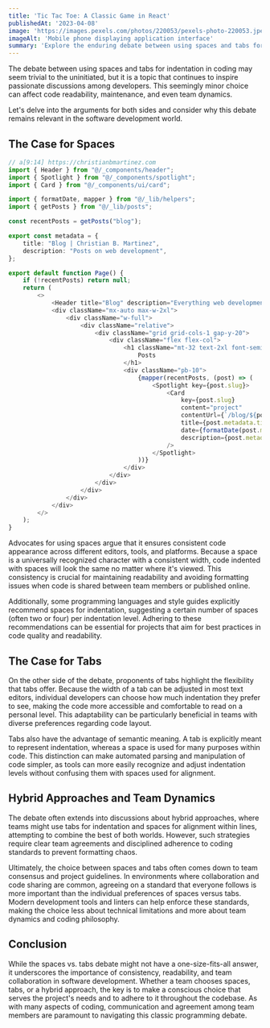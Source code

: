 ```yaml
---
title: 'Tic Tac Toe: A Classic Game in React'
publishedAt: '2023-04-08'
image: 'https://images.pexels.com/photos/220053/pexels-photo-220053.jpeg?auto=compress&cs=tinysrgb&w=480&h=360&dpr=2'
imageAlt: 'Mobile phone displaying application interface'
summary: 'Explore the enduring debate between using spaces and tabs for code indentation, and why this choice matters more than you might think.'
---
```


The debate between using spaces and tabs for indentation in coding may seem trivial to the uninitiated, but it is a topic that continues to inspire passionate discussions among developers. This seemingly minor choice can affect code readability, maintenance, and even team dynamics.

Let's delve into the arguments for both sides and consider why this debate remains relevant in the software development world.

## The Case for Spaces

```ts
// a[9:14] https://christianbmartinez.com
import { Header } from "@/_components/header";
import { Spotlight } from "@/_components/spotlight";
import { Card } from "@/_components/ui/card";

import { formatDate, mapper } from "@/_lib/helpers";
import { getPosts } from "@/_lib/posts";

const recentPosts = getPosts("blog");

export const metadata = {
	title: "Blog | Christian B. Martinez",
	description: "Posts on web development",
};

export default function Page() {
	if (!recentPosts) return null;
	return (
		<>
			<Header title="Blog" description="Everything web development" />
			<div className="mx-auto max-w-2xl">
				<div className="w-full">
					<div className="relative">
						<div className="grid grid-cols-1 gap-y-20">
							<div className="flex flex-col">
								<h1 className="mt-32 text-2xl font-semibold tracking-tight text-neutral-800 dark:text-neutral-100">
									Posts
								</h1>
								<div className="pb-10">
									{mapper(recentPosts, (post) => (
										<Spotlight key={post.slug}>
											<Card
												key={post.slug}
												content="project"
												contentUrl={`/blog/${post.slug}`}
												title={post.metadata.title}
												date={formatDate(post.metadata.publishedAt)}
												description={post.metadata.summary}
											/>
										</Spotlight>
									))}
								</div>
							</div>
						</div>
					</div>
				</div>
			</div>
		</>
	);
}

```

Advocates for using spaces argue that it ensures consistent code appearance across different editors, tools, and platforms. Because a space is a universally recognized character with a consistent width, code indented with spaces will look the same no matter where it's viewed. This consistency is crucial for maintaining readability and avoiding formatting issues when code is shared between team members or published online.

Additionally, some programming languages and style guides explicitly recommend spaces for indentation, suggesting a certain number of spaces (often two or four) per indentation level. Adhering to these recommendations can be essential for projects that aim for best practices in code quality and readability.

## The Case for Tabs

On the other side of the debate, proponents of tabs highlight the flexibility that tabs offer. Because the width of a tab can be adjusted in most text editors, individual developers can choose how much indentation they prefer to see, making the code more accessible and comfortable to read on a personal level. This adaptability can be particularly beneficial in teams with diverse preferences regarding code layout.

Tabs also have the advantage of semantic meaning. A tab is explicitly meant to represent indentation, whereas a space is used for many purposes within code. This distinction can make automated parsing and manipulation of code simpler, as tools can more easily recognize and adjust indentation levels without confusing them with spaces used for alignment.

## Hybrid Approaches and Team Dynamics

The debate often extends into discussions about hybrid approaches, where teams might use tabs for indentation and spaces for alignment within lines, attempting to combine the best of both worlds. However, such strategies require clear team agreements and disciplined adherence to coding standards to prevent formatting chaos.

Ultimately, the choice between spaces and tabs often comes down to team consensus and project guidelines. In environments where collaboration and code sharing are common, agreeing on a standard that everyone follows is more important than the individual preferences of spaces versus tabs. Modern development tools and linters can help enforce these standards, making the choice less about technical limitations and more about team dynamics and coding philosophy.

## Conclusion

While the spaces vs. tabs debate might not have a one-size-fits-all answer, it underscores the importance of consistency, readability, and team collaboration in software development. Whether a team chooses spaces, tabs, or a hybrid approach, the key is to make a conscious choice that serves the project's needs and to adhere to it throughout the codebase. As with many aspects of coding, communication and agreement among team members are paramount to navigating this classic programming debate.
